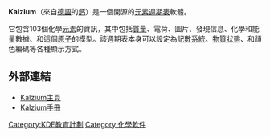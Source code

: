 {{NoteTA|G1=IT|G2=FL|G3=Chemistry}}
{{Infobox Software
| name = Kalzium
| logo = Kalzium v2.5.0 icon.svg
| logo size = 48px
| screenshot = Kalzium-KDE4.jpg
| screenshot size = 250px
| caption = Kalzium 2.0.80
| developer = Carsten Niehaus
| operating_system = [[跨平台|跨平台]]
| genre = [[教育|教育]]
| license = [[GNU通用公共许可证|GNU通用公共许可证]]
| website = {{URL|https://www.kde.org/applications/education/kalzium}}
}}

'''Kalzium'''（來自[[德語|德語]]的[[鈣|鈣]]）是一個開源的[[元素週期表|元素週期表]]軟體。

它包含103個化學[[元素|元素]]的資訊，其中包括[[質量|質量]]、電荷、圖片、發現信息、化學和能量數據、和這個[[原子|原子]]的模型。該週期表本身可以設定為[[記數系統|記數系統]]、[[物質狀態|物質狀態]]、和顏色編碼等各種顯示方式。

== 外部連結 ==
* [http://edu.kde.org/kalzium/ Kalzium主頁] {{Wayback|url=http://edu.kde.org/kalzium/ |date=20210108081120 }}{{en}}
* [https://web.archive.org/web/20050206223816/http://docs.kde.org/de/HEAD/kdeedu/kalzium/ Kalzium手冊]{{de}}

{{KDE}}
[[Category:KDE教育計劃|Category:KDE教育計劃]]
[[Category:化學軟件|Category:化學軟件]]